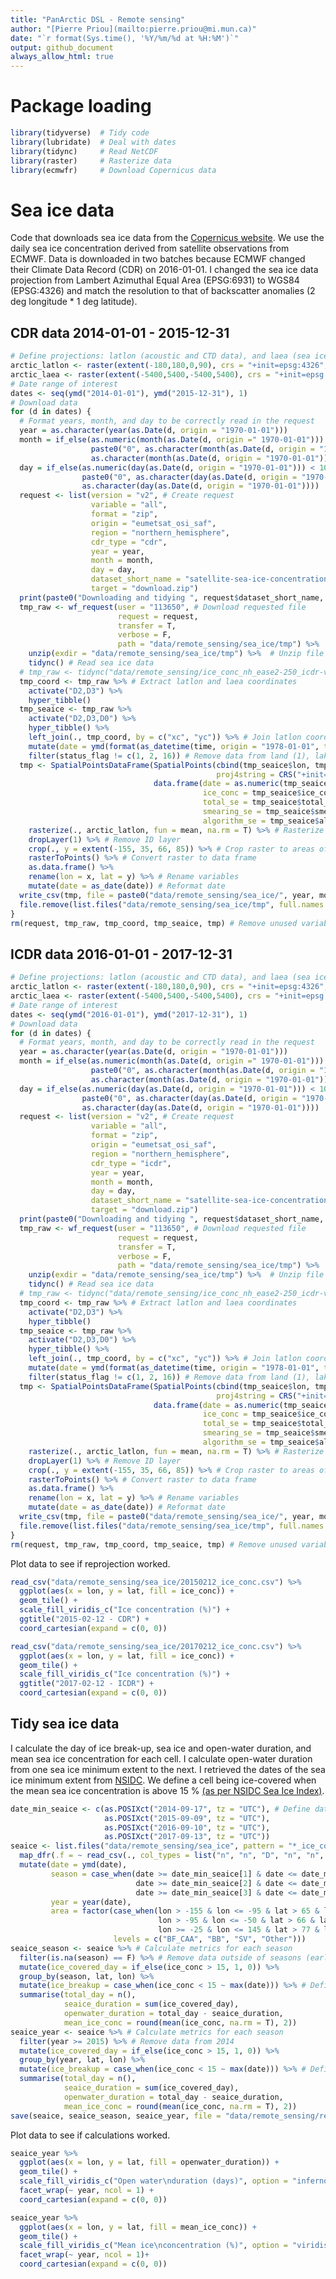```yaml
---
title: "PanArctic DSL - Remote sensing"
author: "[Pierre Priou](mailto:pierre.priou@mi.mun.ca)"
date: "`r format(Sys.time(), '%Y/%m/%d at %H:%M')`"
output: github_document
always_allow_html: true
---
```


# Package loading

```r
library(tidyverse)  # Tidy code
library(lubridate)  # Deal with dates
library(tidync)     # Read NetCDF
library(raster)     # Rasterize data
library(ecmwfr)     # Download Copernicus data
```

# Sea ice data

Code that downloads sea ice data from the [Copernicus website]( https://cds.climate.copernicus.eu/cdsapp#!/dataset/satellite-sea-ice-concentration?tab=overview). We use the daily sea ice concentration derived from satellite observations from ECMWF. Data is downloaded in two batches because ECMWF changed their Climate Data Record (CDR) on 2016-01-01. I changed the sea ice data projection from Lambert Azimuthal Equal Area (EPSG:6931) to WGS84 (EPSG:4326) and match the resolution to that of backscatter anomalies (2 deg longitude * 1 deg latitude).

## CDR data 2014-01-01 - 2015-12-31

```r
# Define projections: latlon (acoustic and CTD data), and laea (sea ice data)
arctic_latlon <- raster(extent(-180,180,0,90), crs = "+init=epsg:4326", res = c(2, 1))
arctic_laea <- raster(extent(-5400,5400,-5400,5400), crs = "+init=epsg:6931", res = c(25, 25))
# Date range of interest
dates <- seq(ymd("2014-01-01"), ymd("2015-12-31"), 1)
# Download data
for (d in dates) {
  # Format years, month, and day to be correctly read in the request
  year = as.character(year(as.Date(d, origin = "1970-01-01")))
  month = if_else(as.numeric(month(as.Date(d, origin =" 1970-01-01"))) < 10,
                  paste0("0", as.character(month(as.Date(d, origin = "1970-01-01")))),
                  as.character(month(as.Date(d, origin = "1970-01-01"))))
  day = if_else(as.numeric(day(as.Date(d, origin = "1970-01-01"))) < 10,
                paste0("0", as.character(day(as.Date(d, origin = "1970-01-01")))),
                as.character(day(as.Date(d, origin = "1970-01-01"))))
  request <- list(version = "v2", # Create request
                  variable = "all",
                  format = "zip",
                  origin = "eumetsat_osi_saf",
                  region = "northern_hemisphere",
                  cdr_type = "cdr",
                  year = year,
                  month = month,
                  day = day,
                  dataset_short_name = "satellite-sea-ice-concentration",
                  target = "download.zip")
  print(paste0("Downloading and tidying ", request$dataset_short_name, " from ", year, "-", month, "-", day))
  tmp_raw <- wf_request(user = "113650", # Download requested file
                        request = request, 
                        transfer = T, 
                        verbose = F,
                        path = "data/remote_sensing/sea_ice/tmp") %>%
    unzip(exdir = "data/remote_sensing/sea_ice/tmp") %>%  # Unzip file
    tidync() # Read sea ice data
  # tmp_raw <- tidync("data/remote_sensing/ice_conc_nh_ease2-250_icdr-v2p0_201703091200.nc")
  tmp_coord <- tmp_raw %>% # Extract latlon and laea coordinates
    activate("D2,D3") %>%
    hyper_tibble()
  tmp_seaice <- tmp_raw %>%
    activate("D2,D3,D0") %>%
    hyper_tibble() %>%
    left_join(., tmp_coord, by = c("xc", "yc")) %>% # Join latlon coordinates to sea ice data
    mutate(date = ymd(format(as_datetime(time, origin = "1978-01-01", tz = "UTC"), format = "%Y%m%d"))) %>%
    filter(status_flag != c(1, 2, 16)) # Remove data from land (1), lakes (2), and possible dalse ice (16)
  tmp <- SpatialPointsDataFrame(SpatialPoints(cbind(tmp_seaice$lon, tmp_seaice$lat), # transform in spatial point data frame
                                              proj4string = CRS("+init=epsg:4326")),
                                data.frame(date = as.numeric(tmp_seaice$date), 
                                           ice_conc = tmp_seaice$ice_conc, 
                                           total_se = tmp_seaice$total_standard_error,
                                           smearing_se = tmp_seaice$smearing_standard_error,
                                           algorithm_se = tmp_seaice$algorithm_standard_error)) %>%
    rasterize(., arctic_latlon, fun = mean, na.rm = T) %>% # Rasterize data in latlon
    dropLayer(1) %>% # Remove ID layer
    crop(., y = extent(-155, 35, 66, 85)) %>% # Crop raster to areas of interest
    rasterToPoints() %>% # Convert raster to data frame
    as.data.frame() %>%
    rename(lon = x, lat = y) %>% # Rename variables
    mutate(date = as_date(date)) # Reformat date 
  write_csv(tmp, file = paste0("data/remote_sensing/sea_ice/", year, month, day, "_ice_conc.csv")) # Save data as a csv file
  file.remove(list.files("data/remote_sensing/sea_ice/tmp", full.names = T)) # Delete temporary netcdf and zip files
}
rm(request, tmp_raw, tmp_coord, tmp_seaice, tmp) # Remove unused variables
```

## ICDR data 2016-01-01 - 2017-12-31

```r
# Define projections: latlon (acoustic and CTD data), and laea (sea ice data)
arctic_latlon <- raster(extent(-180,180,0,90), crs = "+init=epsg:4326", res = c(2, 1))
arctic_laea <- raster(extent(-5400,5400,-5400,5400), crs = "+init=epsg:6931", res = c(25, 25))
# Date range of interest
dates <- seq(ymd("2016-01-01"), ymd("2017-12-31"), 1)
# Download data
for (d in dates) {
  # Format years, month, and day to be correctly read in the request
  year = as.character(year(as.Date(d, origin = "1970-01-01")))
  month = if_else(as.numeric(month(as.Date(d, origin =" 1970-01-01"))) < 10,
                  paste0("0", as.character(month(as.Date(d, origin = "1970-01-01")))),
                  as.character(month(as.Date(d, origin = "1970-01-01"))))
  day = if_else(as.numeric(day(as.Date(d, origin = "1970-01-01"))) < 10,
                paste0("0", as.character(day(as.Date(d, origin = "1970-01-01")))),
                as.character(day(as.Date(d, origin = "1970-01-01"))))
  request <- list(version = "v2", # Create request
                  variable = "all",
                  format = "zip",
                  origin = "eumetsat_osi_saf",
                  region = "northern_hemisphere",
                  cdr_type = "icdr",
                  year = year,
                  month = month,
                  day = day,
                  dataset_short_name = "satellite-sea-ice-concentration",
                  target = "download.zip")
  print(paste0("Downloading and tidying ", request$dataset_short_name, " from ", year, "-", month, "-", day))
  tmp_raw <- wf_request(user = "113650", # Download requested file
                        request = request, 
                        transfer = T, 
                        verbose = F,
                        path = "data/remote_sensing/sea_ice/tmp") %>%
    unzip(exdir = "data/remote_sensing/sea_ice/tmp") %>%  # Unzip file
    tidync() # Read sea ice data
  # tmp_raw <- tidync("data/remote_sensing/ice_conc_nh_ease2-250_icdr-v2p0_201703091200.nc")
  tmp_coord <- tmp_raw %>% # Extract latlon and laea coordinates
    activate("D2,D3") %>%
    hyper_tibble()
  tmp_seaice <- tmp_raw %>%
    activate("D2,D3,D0") %>%
    hyper_tibble() %>%
    left_join(., tmp_coord, by = c("xc", "yc")) %>% # Join latlon coordinates to sea ice data
    mutate(date = ymd(format(as_datetime(time, origin = "1978-01-01", tz = "UTC"), format = "%Y%m%d"))) %>%
    filter(status_flag != c(1, 2, 16)) # Remove data from land (1), lakes (2), and possible dalse ice (16)
  tmp <- SpatialPointsDataFrame(SpatialPoints(cbind(tmp_seaice$lon, tmp_seaice$lat), # transform in spatial point data frame
                                              proj4string = CRS("+init=epsg:4326")),
                                data.frame(date = as.numeric(tmp_seaice$date), 
                                           ice_conc = tmp_seaice$ice_conc, 
                                           total_se = tmp_seaice$total_standard_error,
                                           smearing_se = tmp_seaice$smearing_standard_error,
                                           algorithm_se = tmp_seaice$algorithm_standard_error)) %>%
    rasterize(., arctic_latlon, fun = mean, na.rm = T) %>% # Rasterize data in latlon
    dropLayer(1) %>% # Remove ID layer
    crop(., y = extent(-155, 35, 66, 85)) %>% # Crop raster to areas of interest
    rasterToPoints() %>% # Convert raster to data frame
    as.data.frame() %>%
    rename(lon = x, lat = y) %>% # Rename variables
    mutate(date = as_date(date)) # Reformat date 
  write_csv(tmp, file = paste0("data/remote_sensing/sea_ice/", year, month, day, "_ice_conc.csv")) # Save data as a csv file
  file.remove(list.files("data/remote_sensing/sea_ice/tmp", full.names = T)) # Delete temporary netcdf and zip files
}
rm(request, tmp_raw, tmp_coord, tmp_seaice, tmp) # Remove unused variables
```

Plot data to see if reprojection worked.

```r
read_csv("data/remote_sensing/sea_ice/20150212_ice_conc.csv") %>%
  ggplot(aes(x = lon, y = lat, fill = ice_conc)) + 
  geom_tile() + 
  scale_fill_viridis_c("Ice concentration (%)") +
  ggtitle("2015-02-12 - CDR") + 
  coord_cartesian(expand = c(0, 0))
```

```r
read_csv("data/remote_sensing/sea_ice/20170212_ice_conc.csv") %>%
  ggplot(aes(x = lon, y = lat, fill = ice_conc)) + 
  geom_tile() + 
  scale_fill_viridis_c("Ice concentration (%)") +
  ggtitle("2017-02-12 - ICDR") + 
  coord_cartesian(expand = c(0, 0))
```

## Tidy sea ice data

I calculate the day of ice break-up, sea ice and open-water duration, and mean sea ice concentration for each cell. I calculate open-water duration from one sea ice minimum extent to the next. I retrieved the dates of the sea ice minimum extent from [NSIDC](http://nsidc.org/arcticseaicenews/2021/09/arctic-sea-ice-at-highest-minimum-since-2014/). We define a cell being ice-covered when the mean sea ice concentration is above 15 % [(as per NSIDC Sea Ice Index)](https://nsidc.org/cryosphere/glossary/term/ice-extent).

```r
date_min_seaice <- c(as.POSIXct("2014-09-17", tz = "UTC"), # Define dates of minimum sea ice extent
                     as.POSIXct("2015-09-09", tz = "UTC"),
                     as.POSIXct("2016-09-10", tz = "UTC"),
                     as.POSIXct("2017-09-13", tz = "UTC"))
seaice <- list.files("data/remote_sensing/sea_ice", pattern = "*_ice_conc.csv", full.names = T) %>% # List files in folder
  map_dfr(.f = ~ read_csv(., col_types = list("n", "n", "D", "n", "n", "n", "n"))) %>% # Read sea ice files
  mutate(date = ymd(date),
         season = case_when(date >= date_min_seaice[1] & date <= date_min_seaice[2] ~ 2015,
                            date >= date_min_seaice[2] & date <= date_min_seaice[3] ~ 2016,
                            date >= date_min_seaice[3] & date <= date_min_seaice[4] ~ 2017),
         year = year(date),
         area = factor(case_when(lon > -155 & lon <= -95 & lat > 65 & lat <= 82 ~ "BF_CAA",
                                 lon > -95 & lon <= -50 & lat > 66 & lat <= 82 ~ "BB",
                                 lon >= -25 & lon <= 145 & lat > 77 & lat <= 90 ~ "SV"),
                       levels = c("BF_CAA", "BB", "SV", "Other")))
seaice_season <- seaice %>% # Calculate metrics for each season
  filter(is.na(season) == F) %>% # Remove data outside of seasons (early 2014 and late 2017)
  mutate(ice_covered_day = if_else(ice_conc > 15, 1, 0)) %>%
  group_by(season, lat, lon) %>%
  mutate(ice_breakup = case_when(ice_conc < 15 ~ max(date))) %>% # Define open water as ice_conc < 15 %
  summarise(total_day = n(),
            seaice_duration = sum(ice_covered_day),
            openwater_duration = total_day - seaice_duration,
            mean_ice_conc = round(mean(ice_conc, na.rm = T), 2))
seaice_year <- seaice %>% # Calculate metrics for each season
  filter(year >= 2015) %>% # Remove data from 2014
  mutate(ice_covered_day = if_else(ice_conc > 15, 1, 0)) %>%
  group_by(year, lat, lon) %>%
  mutate(ice_breakup = case_when(ice_conc < 15 ~ max(date))) %>% # Define open water as ice_conc < 15 %
  summarise(total_day = n(),
            seaice_duration = sum(ice_covered_day),
            openwater_duration = total_day - seaice_duration,
            mean_ice_conc = round(mean(ice_conc, na.rm = T), 2))
save(seaice, seaice_season, seaice_year, file = "data/remote_sensing/remote_sensing_seaice.RData") # Save data
```

Plot data to see if calculations worked.

```r
seaice_year %>%
  ggplot(aes(x = lon, y = lat, fill = openwater_duration)) +
  geom_tile() + 
  scale_fill_viridis_c("Open water\nduration (days)", option = "inferno", direction = -1) +
  facet_wrap(~ year, ncol = 1) + 
  coord_cartesian(expand = c(0, 0))
```

```r
seaice_year %>%
  ggplot(aes(x = lon, y = lat, fill = mean_ice_conc)) +
  geom_tile() + 
  scale_fill_viridis_c("Mean ice\nconcentration (%)", option = "viridis") +
  facet_wrap(~ year, ncol = 1)+ 
  coord_cartesian(expand = c(0, 0))
```
